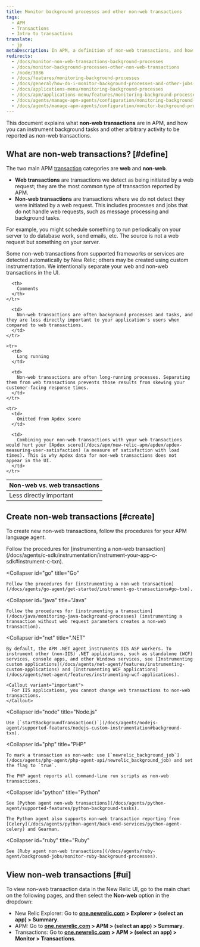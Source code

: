 ```yaml
---
title: Monitor background processes and other non-web transactions
tags:
  - APM
  - Transactions
  - Intro to transactions
translate:
  - jp
metaDescription: In APM, a definition of non-web transactions, and how to custom instrument background tasks and other activity as non-web transactions.
redirects:
  - /docs/monitor-non-web-transactions-background-processes
  - /docs/monitor-background-processes-other-non-web-transactions
  - /node/3036
  - /docs/features/monitoring-background-processes
  - /docs/general/how-do-i-monitor-background-processes-and-other-jobs-running-outside-the-web-application
  - /docs/applications-menu/monitoring-background-processes
  - /docs/apm/applications-menu/features/monitoring-background-processes
  - /docs/agents/manage-apm-agents/configuration/monitoring-background-processes
  - /docs/agents/manage-apm-agents/configuration/monitor-background-processes
---
```


This document explains what **non-web transactions** are in APM, and how you can instrument background tasks and other arbitrary activity to be reported as non-web transactions.

## What are non-web transactions? [#define]

The two main APM [transaction](/docs/apm/transactions/intro-transactions/transactions-new-relic-apm) categories are **web** and **non-web**.

* **Web transactions** are transactions we detect as being initiated by a web request; they are the most common type of transaction reported by APM.
* **Non-web transactions** are transactions where we do not detect they were initiated by a web request. This includes processes and jobs that do not handle web requests, such as message processing and background tasks.

For example, you might schedule something to run periodically on your server to do database work, send emails, etc. The source is not a web request but something on your server.

Some non-web transactions from supported frameworks or services are detected automatically by New Relic; others may be created using custom instrumentation. We intentionally separate your web and non-web transactions in the UI.

<table>
  <thead>
    <tr>
      <th style={{ width: "200px" }}>
        Non-web vs. web transactions
      </th>

      <th>
        Comments
      </th>
    </tr>
  </thead>

  <tbody>
    <tr>
      <td>
        Less directly important
      </td>

      <td>
        Non-web transactions are often background processes and tasks, and they are less directly important to your application's users when compared to web transactions.
      </td>
    </tr>

    <tr>
      <td>
        Long running
      </td>

      <td>
        Non-web transactions are often long-running processes. Separating them from web transactions prevents those results from skewing your customer-facing response times.
      </td>
    </tr>

    <tr>
      <td>
        Omitted from Apdex score
      </td>

      <td>
        Combining your non-web transactions with your web transactions would hurt your [Apdex score](/docs/apm/new-relic-apm/apdex/apdex-measuring-user-satisfaction) (a measure of satisfaction with load times). This is why Apdex data for non-web transactions does not appear in the UI.
      </td>
    </tr>
  </tbody>
</table>

## Create non-web transactions [#create]

To create new non-web transactions, follow the procedures for your APM language agent.

<CollapserGroup>
  <Collapser
    id="c-sdk"
    title="C SDK"
  >
    Follow the procedures for [instrumenting a non-web transaction](/docs/agents/c-sdk/instrumentation/instrument-your-app-c-sdk#instrument-c-txn).
  </Collapser>

  <Collapser
    id="go"
    title="Go"
  >
    Follow the procedures for [instrumenting a non-web transaction](/docs/agents/go-agent/get-started/instrument-go-transactions#go-txn).
  </Collapser>

  <Collapser
    id="java"
    title="Java"
  >
    Follow the procedures for [instrumenting a transaction](/docs/java/monitoring-java-background-processes) (instrumenting a transaction without web request parameters creates a non-web transaction).
  </Collapser>

  <Collapser
    id="net"
    title=".NET"
  >
    By default, the APM .NET agent instruments IIS ASP workers. To instrument other (non-IIS) .NET applications, such as standalone (WCF) services, console apps, and other Windows services, see [Instrumenting custom applications](/docs/agents/net-agent/features/instrumenting-custom-applications) and [Instrumenting WCF applications](/docs/agents/net-agent/features/instrumenting-wcf-applications).

    <Callout variant="important">
      For IIS applications, you cannot change web transactions to non-web transactions.
    </Callout>
  </Collapser>

  <Collapser
    id="node"
    title="Node.js"
  >
    Use [`startBackgroundTransaction()`](/docs/agents/nodejs-agent/supported-features/nodejs-custom-instrumentation#background-txn).
  </Collapser>

  <Collapser
    id="php"
    title="PHP"
  >
    To mark a transaction as non-web: use [`newrelic_background_job`](/docs/agents/php-agent/php-agent-api/newrelic_background_job) and set the flag to `true`.

    The PHP agent reports all command-line run scripts as non-web transactions.
  </Collapser>

  <Collapser
    id="python"
    title="Python"
  >
    See [Python agent non-web transactions](/docs/agents/python-agent/supported-features/python-background-tasks).

    The Python agent also supports non-web transaction reporting from [Celery](/docs/agents/python-agent/back-end-services/python-agent-celery) and Gearman.
  </Collapser>

  <Collapser
    id="ruby"
    title="Ruby"
  >
    See [Ruby agent non-web transactions](/docs/agents/ruby-agent/background-jobs/monitor-ruby-background-processes).
  </Collapser>
</CollapserGroup>

## View non-web transactions [#ui]

To view non-web transaction data in the New Relic UI, go to the main chart on the following pages, and then select the **Non-web** option in the dropdown:

* New Relic Explorer: Go to **[one.newrelic.com](https://one.newrelic.com/all-capabilities) > Explorer > (select an app) > Summary**.
* APM: Go to **[one.newrelic.com](https://one.newrelic.com/all-capabilities) > APM > (select an app) > Summary**.
* Transactions: Go to **[one.newrelic.com](https://one.newrelic.com/all-capabilities) > APM > (select an app) > Monitor > Transactions**.
